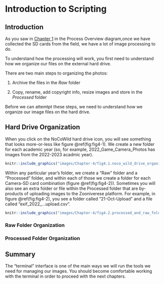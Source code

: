 # Introduction to Scripting {#using-scripting}

## Introduction {#scripting-intro}
As you saw in [Chapter 1](#Ch1-overview) in the Process Overview diagram,once we have collected the SD cards from the field, we have a lot of image processing to do.

To understand how the processing will work, you first need to understand how we organize our files on the external hard drive.

There are two main steps to organizing the photos:

1. Archive the files in the *Raw* folder

2. Copy, rename, add copyright info, resize images and store in  the *Processed* folder

Before we can attemtpt these steps, we need to understand how we organize our image files on the hard drive.

## Hard Drive Organization {#hard-drive-organization}

When you click on the NoCoWild hard drive icon, you will see something that looks more-or-less like figure \@ref(fig:fig4-1).  We create a new folder for each academic year (so, for example, 2022_Game_Camera_Photos has images from the 2022-2023 acadmic year).

```r
knitr::include_graphics("images/Chapter-4/fig4.1.noco_wild_drive_organization.png") 
```

Within any particular year's folder, we create a "Raw" folder and a "Processed" folder, and within each of those we create a folder for each Camera-SD card combination (figure \@ref(fig:fig4-2)). Sometimes you will also see an extra folder or file within the Processed folder that are by-products of uploading images to the Zooniverese platform. For example, in figure \@ref(fig:fig4-2), you see a folder called "21-Oct-Upload" and a file called "exif_2022_...upload.csv".

```r
knitr::include_graphics("images/Chapter-4/fig4.2.processed_and_raw_folders.png") 
```
### Raw Folder Organization {#raw-folder-org}

### Processed Folder Organization {#processed-folder-org}

## Summary
The "terminal" interface is one of the main ways we will run the tools we need for managing our images. You should become comfortable working with the terminal in order to proceed with the next chapters.
